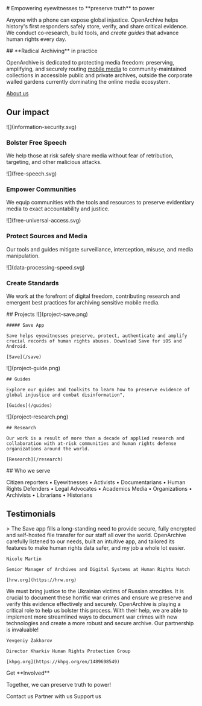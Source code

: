 

<HeaderSection>
  # Empowering eyewitnesses to **preserve truth** to power

Anyone with a phone can expose global injustice. OpenArchive helps history's first responders safely store, verify, and share critical evidence. We conduct co-research, build tools, and _create guides_ that advance human rights every day.

</HeaderSection>
<ArchivingSection>
  ## **Radical Archiving** in practice

OpenArchive is dedicated to protecting media freedom: preserving, amplifying, and securely routing [mobile media](/save) to community-maintained collections in accessible public and private archives, outside the corporate walled gardens currently dominating the online media ecosystem.

[About us](/about)

</ArchivingSection>

<ImpactSection>

## Our **impact**

<ImpactItem>
  ![](information-security.svg)

### Bolster Free Speech

We help those at risk safely share media without fear of retribution, targeting, and other malicious attacks.

</ImpactItem>
<ImpactItem>
  ![](free-speech.svg)

### Empower Communities

We equip communities with the tools and resources to preserve evidentiary media to exact accountability and justice.

</ImpactItem>

<ImpactItem>
  ![](free-universal-access.svg)

### Protect Sources and Media

Our tools and guides mitigate surveillance, interception, misuse, and media manipulation.

</ImpactItem>
<ImpactItem>
  ![](data-processing-speed.svg)

### Create Standards

We work at the forefront of digital freedom, contributing research and emergent best practices for archiving sensitive mobile media.

</ImpactItem>
</ImpactSection>
<ProjectsSection>
  ## Projects

  <ProjectItem>
    ![](project-save.png)

    ##### Save App

    Save helps eyewitnesses preserve, protect, authenticate and amplify crucial records of human rights abuses. Download Save for iOS and Android.

    [Save](/save)

  </ProjectItem>
  <ProjectItem>
    ![](project-guide.png)

    ## Guides

    Explore our guides and toolkits to learn how to preserve evidence of global injustice and combat disinformation",

    [Guides](/guides)

  </ProjectItem>
  <ProjectItem>
    ![](project-research.png)
    
    ## Research
  
    Our work is a result of more than a decade of applied research and collaboration with at-risk communities and human rights defense organizations around the world.

    [Research](/research)

  </ProjectItem>
</ProjectsSection>
<WhoSection pages={props.pages}>
  ## Who we serve

Citizen reporters • Eyewitnesses • Activists • Documentarians • Human Rights Defenders • Legal Advocates • Academics Media • Organizations • Archivists • Librarians • Historians

</WhoSection>
<TestimonialsSection>

## **Testimonials**

  <TestimonialItem>
    > The Save app fills a long-standing need to provide secure, fully encrypted and self-hosted file transfer for our staff all over the world. OpenArchive carefully listened to our needs, built an intuitive app, and tailored its features to make human rights data safer, and my job a whole lot easier.

    Nicole Martin

    Senior Manager of Archives and Digital Systems at Human Rights Watch

    [hrw.org](https://hrw.org)

  </TestimonialItem>
  <TestimonialItem>
    We must bring justice to the Ukrainian victims of Russian atrocities. It is crucial to document these horrific war crimes and ensure we preserve and verify this evidence effectively and securely. OpenArchive is playing a critical role to help us bolster this process. With their help, we are able to implement more streamlined ways to document war crimes with new technologies and create a more robust and secure archive. Our partnership is invaluable!

    Yevgeniy Zakharov

    Director Kharkiv Human Rights Protection Group

    [khpg.org](https://khpg.org/en/1489698549)

  </TestimonialItem>
</TestimonialsSection>
<RoleSection>
  Get **Involved**

Together, we can preserve truth to power!

Contact us
Partner with us
Support us

</RoleSection>
